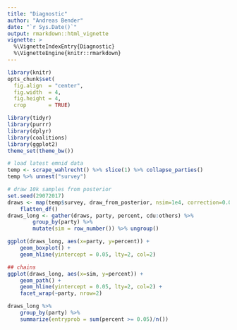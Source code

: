 ```yaml
---
title: "Diagnostic"
author: "Andreas Bender"
date: "`r Sys.Date()`"
output: rmarkdown::html_vignette
vignette: >
  %\VignetteIndexEntry{Diagnostic}
  %\VignetteEngine{knitr::rmarkdown}
---
```



```r
library(knitr)
opts_chunk$set(
  fig.align  = "center",
  fig.width  = 4,
  fig.height = 4,
  crop       = TRUE)
```


```r
library(tidyr)
library(purrr)
library(dplyr)
library(coalitions)
library(ggplot2)
theme_set(theme_bw())
```

```r
# load latest emnid data
temp <- scrape_wahlrecht() %>% slice(1) %>% collapse_parties()
temp %>% unnest("survey")

# draw 10k samples from posterior
set.seed(29072017)
draws <- map(temp$survey, draw_from_posterior, nsim=1e4, correction=0.01) %>%
	flatten_df()
draws_long <- gather(draws, party, percent, cdu:others) %>%
		group_by(party) %>%
		mutate(sim = row_number()) %>% ungroup()
```



```r
ggplot(draws_long, aes(x=party, y=percent)) +
	geom_boxplot() +
	geom_hline(yintercept = 0.05, lty=2, col=2)

## chains
ggplot(draws_long, aes(x=sim, y=percent)) +
	geom_path() +
	geom_hline(yintercept = 0.05, lty=2, col=2) +
	facet_wrap(~party, nrow=2)

draws_long %>%
	group_by(party) %>%
	summarize(entryprob = sum(percent >= 0.05)/n())
```
